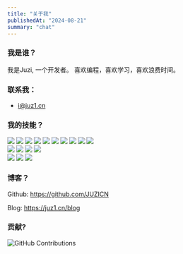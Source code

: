 ---
title: "关于我"
publishedAt: "2024-08-21"
summary: "chat"
---
### 我是谁？

<p>我是Juzi, 一个开发者。
喜欢编程，喜欢学习，喜欢浪费时间。</p>

### 联系我：

-    i@juz1.cn



### 我的技能？

<div class="skill-wrapper">
  <img src="https://img.shields.io/badge/Html-E34F26?style=for-the-badge&logo=html5&logoColor=white"></img>
  <img src="https://img.shields.io/badge/css-1572B6?style=for-the-badge&logo=css3&logoColor=white"></img>
  <img src="https://img.shields.io/badge/javascript-F7DF1E?style=for-the-badge&logo=javascript&logoColor=white"></img>
  <img src="https://img.shields.io/badge/typescript-3178C6?style=for-the-badge&logo=typescript&logoColor=white"></img>
  <img src="https://img.shields.io/badge/Vue-4FC08D?style=for-the-badge&logo=vuedotjs&logoColor=white"></img>
  <img src="https://img.shields.io/badge/react-61DAFB?style=for-the-badge&logo=react&logoColor=white"></img>
  <img src="https://img.shields.io/badge/weapp-07C160?style=for-the-badge&logo=wechat&logoColor=white"></img>
  <img src="https://img.shields.io/badge/node-339933?style=for-the-badge&logo=nodedotjs&logoColor=white"></img>
  <img src="https://img.shields.io/badge/python-3776AB?style=for-the-badge&logo=python&logoColor=white"></img>
  <img src="https://img.shields.io/badge/go-00ADD8?style=for-the-badge&logo=go&logoColor=white"></img>
</div>
<div class="skill-wrapper">
  <img src="https://img.shields.io/badge/nuxt-00DC82?style=for-the-badge&logo=nuxtdotjs&logoColor=white"></img>
  <img src="https://img.shields.io/badge/nest-E0234E?style=for-the-badge&logo=nestjs&logoColor=white"></img>
  <img src="https://img.shields.io/badge/vite-646CFF?style=for-the-badge&logo=vite&logoColor=white"></img>
  <img src="https://img.shields.io/badge/vitest-6E9F18?style=for-the-badge&logo=vitest&logoColor=white"></img>
</div>
<div class="skill-wrapper">
  <img src="https://img.shields.io/badge/Linux-FCC624?style=for-the-badge&logo=linux&logoColor=black"></img>
  <img src="https://img.shields.io/badge/docker-2496ED?style=for-the-badge&logo=docker&logoColor=white"></img>
  <img src="https://img.shields.io/badge/git-F05032?style=for-the-badge&logo=git&logoColor=white"></img>
</div>

### 博客？

Github: https://github.com/JUZICN

Blog: https://juz1.cn/blog

### 贡献?

  <img src="https://raw.githubusercontent.com/JUZICN/JUZICN/main/github-user-contribution.svg" alt="GitHub Contributions"></img>